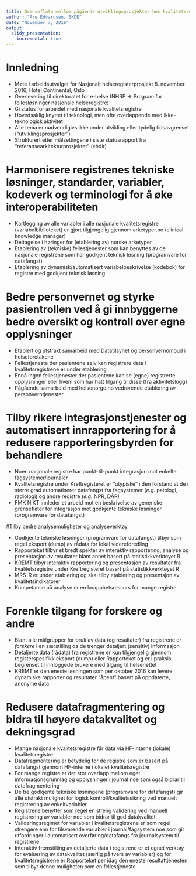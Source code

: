 ```yaml
---
title: Grenseflate mellom pågående utviklingsprosjekter hos kvalitetsregistrene, utvikling av plattform for helsedata og det nye programmet for fellesløsninger -- innspill fra SKDE
author: "Are Edvardsen, SKDE"
date: "November 7, 2016"
output:
  slidy_presentation:
    incremental: true
---
```


# Innledning

- Møte i arbeidsutvalget for Nasjonalt helseregisterprosjekt 8. november 2016, Hotel Continental, Oslo
- Overlevering til direktoratet for e-helse (NHRP -> Program for fellesløsninger nasjonale helseregistre)
- Gi status for arbeidet med nasjonale kvalitetsregistre
- Hovedsaklig knyttet til teknologi, men ofte overlappende med ikke-teknologisk aktivitet
- Alle tema er nødvendigivs ikke under utvikling eller tydelig tidsavgrenset ("utviklingsprosjekter")
- Strukturert etter målsettingene i siste statusrapport fra "referansearkitekturprosjektet" (ehdir)


# Harmonisere registrenes tekniske løsninger, standarder, variabler, kodeverk og terminologi for å øke interoperabiliteten

- Kartlegging av alle variabler i alle nasjonale kvalitetsregistre (variabelbiblioteket) er gjort tilgjengelig gjennom arketyper.no (clinical knowledge manager)
- Deltagelse i høringer for (etablering av) norske arketyper
- Etablering av (tekniske) fellestjenester som kan benyttes av de nasjonale registrene som har godkjent teknisk løsning (programvare for datafangst)
- Etablering av dynamisk/automatisert variabelbeskrivelse (kodebok) for registre med godkjent teknisk løsning


# Bedre personvernet og styrke pasientrollen ved å gi innbyggerne bedre oversikt og kontroll over egne opplysninger

- Etablert og utstrakt samarbeid med Datatilsynet og personvernombud i helseforetakene
- Fellestjeneste der pasientene selv kan registrere data i kvalitetsregistrene er under etablering
- Ennå ingen fellestjenester der pasientene kan se (egne) registrerte opplysninger eller hvem som har hatt tilgang til disse (fra aktivitetslogg)
- Pågående samarbeid med helsenorge.no vedrørende etablering av personverntjenester


# Tilby rikere integrasjonstjenester og automatisert innrapportering for å redusere rapporteringsbyrden for behandlere

- Noen nasjonale registre har punkt-til-punkt integrasjon mot enkelte fagsystemer/journaler
- Kvalitetsregistre under Kreftregisteret er "utypiske" i den forstand at de i større grad automatiserer datafangst fra fagsystemer (_e.g._ patologi, radiologi) og andre registre (_e.g._ NPR, DÅR)
- FMK NIKT innleder et arbeid mot en beskrivelse av generiske grenseflater for integrasjon mot godkjente tekniske løsninger (programvare for datafangst)


#Tilby bedre analysemuligheter og analyseverktøy

- Godkjente tekniske løsninger (programvare for datafangst) tilbyr som regel eksport (dump) av rådata for lokal videreforedling
- Rapporteket tilbyr et bredt spekter av interaktiv rapportering, analyse og presentasjon av resultater blant annet basert på statistikkverktøyet R
- KREMT tilbyr interaktiv rapportering og presentasjon av resultater fra kvalitetsregistre under Kreftregisteret basert på statistikkverktøyet R
- MRS-R er under etablering og skal tilby etablering og presentsjon av kvalitetsindikatorer
- Kompetanse på analyse er en knapphetsressurs for mange registre


# Forenkle tilgang for forskere og andre

- Blant alle målgrupper for bruk av data (og resultater) fra registrene er *forskere* i en særstilling da de trenger detaljert (sensitiv) informasjon
- Detaljerte data (rådata) fra registrene er kun tilgjengelig gjennom registerspesifikk eksport (dump) eller Rapporteket og er i praksis begrenset til innloggede brukere med tilgang til helsenettet
- KREMT er den eneste løsningen som per oktober 2016 kan levere dynamiske rapporter og resultater "åpent" basert på oppdaterte, anonyme data


# Redusere datafragmentering og bidra til høyere datakvalitet og dekningsgrad

- Mange nasjonale kvalitetsregistre får data via HF-interne (lokale) kvalitetsregistre
- Datafragmentering er betydelig for de registre som er basert på datafangst gjennom HF-interne (lokale) kvalitetsregistre
- For mange registre er det stor overlapp mellom eget informasjonsgrunnlag og opplysninger i journal noe som også bidrar til datafragmentering
- De tre godkjente tekniske løsningene (programvare for datafangst) gir alle utstrakt mulighet for logisk kontroll/kvalitetssikring ved manuelt registrering av enkeltvariabler
- Registrene benytter som regel en streng validering ved manuell registrering av variabler noe som bidrar til god datakvalitet
- Valideringsregimet for variabler i kvalitetsregistrene er som regel strengere enn for tilsvarende variabler i journal/fagsystem noe som gir utfordringer i automatisert overføring/datafangs fra journalsystem til registrene 
- Interaktiv fremstilling av detaljerte data i registrene er et egnet verktøy for evaluering av datakvalitet (særlig på tvers av variabler) og for kvalitetsregistrene er Rapporteket per idag den eneste resultattjenesten som tilbyr denne muligheten som en fellestjeneste